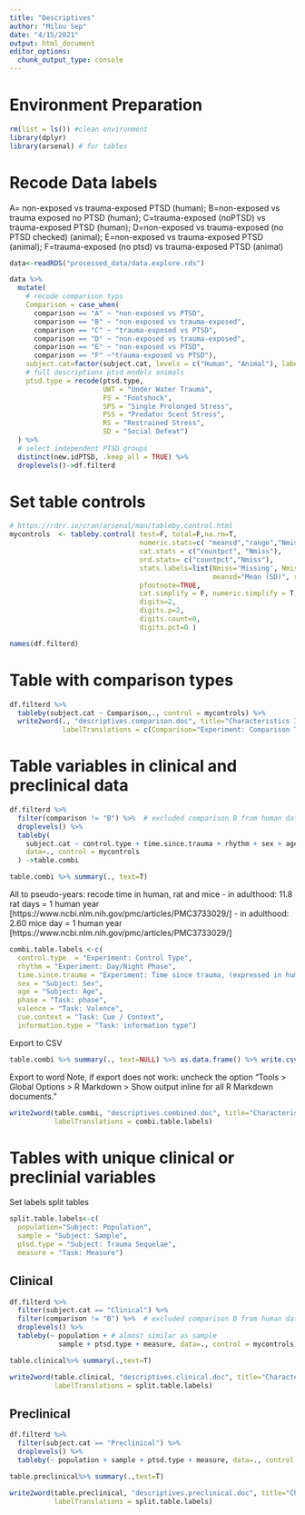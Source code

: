 ```yaml
---
title: "Descriptives"
author: "Milou Sep"
date: "4/15/2021"
output: html_document
editor_options: 
  chunk_output_type: console
---
```


# Environment Preparation
```r
rm(list = ls()) #clean environment
library(dplyr)
library(arsenal) # for tables
```

# Recode Data labels
A= non-exposed vs trauma-exposed PTSD (human); B=non-exposed vs trauma exposed no PTSD (human); C=trauma-exposed (noPTSD) vs trauma-exposed PTSD (human); D=non-exposed vs trauma-exposed (no PTSD checked) (animal); E=non-exposed vs trauma-exposed PTSD (animal); F=trauma-exposed (no ptsd) vs trauma-exposed PTSD (animal)
```r
data<-readRDS("processed_data/data.explore.rds")

data %>% 
  mutate(
    # recode comparison typs
    Comparison = case_when(
      comparison == "A" ~ "non-exposed vs PTSD",
      comparison == "B" ~ "non-exposed vs trauma-exposed",
      comparison == "C" ~ "trauma-exposed vs PTSD",
      comparison == "D" ~ "non-exposed vs trauma-exposed",
      comparison == "E" ~ "non-exposed vs PTSD",
      comparison == "F" ~"trauma-exposed vs PTSD"),
    subject.cat=factor(subject.cat, levels = c("Human", "Animal"), labels = c("Clinical", "Preclinical")),
    # full descriptions ptsd models animals
    ptsd.type = recode(ptsd.type,
                       UWT = "Under Water Trauma",
                       FS = "Footshock",
                       SPS = "Single Prolonged Stress",
                       PSS = "Predator Scent Stress",
                       RS = "Restrained Stress",
                       SD = "Social Defeat")
  ) %>%  
  # select independent PTSD groups
  distinct(new.idPTSD, .keep_all = TRUE) %>%
  droplevels()->df.filterd
```

# Set table controls
```r
# https://rdrr.io/cran/arsenal/man/tableby.control.html
mycontrols  <- tableby.control( test=F, total=F,na.rm=T,
                                numeric.stats=c( "meansd","range","Nmiss"),
                                cat.stats = c("countpct", "Nmiss"),
                                ord.stats= c("countpct","Nmiss"),
                                stats.labels=list(Nmiss='Missing', Nmiss2='Missing', countpct="test",
                                                  meansd="Mean (SD)", range="Range"),
                                pfootnote=TRUE,
                                cat.simplify = F, numeric.simplify = T, ordered.simplify = T,
                                digits=2,
                                digits.p=2,
                                digits.count=0,
                                digits.pct=0 )
```

```r
names(df.filterd)
```

# Table with comparison types
```r
df.filterd %>%
  tableby(subject.cat ~ Comparison,., control = mycontrols) %>%
  write2word(., "descriptives.comparison.doc", title="Characteristics Included studies",
             labelTranslations = c(Comparison="Experiment: Comparison Type"))
```

# Table variables in clinical and preclinical data
```r
df.filterd %>%
  filter(comparison != "B") %>%  # excluded comparison B from human dataset
  droplevels() %>%
  tableby(
    subject.cat ~ control.type + time.since.trauma + rhythm + sex + age + phase + valence + cue.context + information.type,
    data=., control = mycontrols
  ) ->table.combi
```

```r
table.combi %>% summary(., text=T) 
```

All to pseudo-years: recode time in human, rat and mice
- in adulthood: 11.8 rat days = 1 human year [https://www.ncbi.nlm.nih.gov/pmc/articles/PMC3733029/]
- in adulthood: 2.60 mice day = 1 human year  [https://www.ncbi.nlm.nih.gov/pmc/articles/PMC3733029/]
```r
combi.table.labels <-c(
  control.type	= "Experiment: Control Type",
  rhythm = "Experiment: Day/Night Phase",
  time.since.trauma = "Experiment: Time since trauma, (expressed in human years)",
  sex = "Subject: Sex",
  age = "Subject: Age",
  phase = "Task: phase",
  valence = "Task: Valence",
  cue.context = "Task: Cue / Context",
  information.type = "Task: information type")
```

Export to CSV
```r
table.combi %>% summary(., text=NULL) %>% as.data.frame() %>% write.csv2(.,"results/descriptives.csv")
```

Export to word
Note, if export does not work: uncheck the option "Tools > Global Options > R Markdown > Show output inline for all R Markdown documents."
```r
write2word(table.combi, "descriptives.combined.doc", title="Characteristics Included studies",
           labelTranslations = combi.table.labels)
```

# Tables with unique clinical or preclinial variables
Set labels split tables
```r
split.table.labels<-c(
  population="Subject: Population",
  sample = "Subject: Sample",
  ptsd.type = "Subject: Trauma Sequelae",
  measure = "Task: Measure")
```
## Clinical
```r
df.filterd %>% 
  filter(subject.cat == "Clinical") %>% 
  filter(comparison != "B") %>%  # excluded comparison B from human dataset
  droplevels() %>%
  tableby(~ population + # almost similar as sample
            sample + ptsd.type + measure, data=., control = mycontrols) ->table.clinical

table.clinical%>% summary(.,text=T)

write2word(table.clinical, "descriptives.clinical.doc", title="Characteristics Included clinical studies",
           labelTranslations = split.table.labels)
```
## Preclinical
```r
df.filterd %>% 
  filter(subject.cat == "Preclinical") %>% 
  droplevels() %>%
  tableby(~ population + sample + ptsd.type + measure, data=., control = mycontrols) ->table.preclinical

table.preclinical%>% summary(.,text=T)

write2word(table.preclinical, "descriptives.preclinical.doc", title="Characteristics Included preclinical studies",
           labelTranslations = split.table.labels)
```
